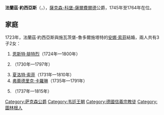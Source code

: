 {{Multiple issues|
{{Expand language|1=en|time=2021-02-02T08:10:01+00:00}}
{{Unreferenced|time=2021-02-02T08:10:01+00:00}}
}}
{{Infobox noble
| name        = 法蘭茲·約西亞斯
| image       = Francis Josias, duke of Saxe-Coburg-Saalfeld.jpg
| succession  = 薩克森-科堡-薩爾費爾德公爵
| reign       = 1745年 — 1764年
| predecessor = [[克里斯蒂安·恩斯特_(薩克森-科堡-薩爾費爾德)|克里斯蒂安·恩斯特]]
| successor   = [[恩斯特·腓特烈_(薩克森-科堡-薩爾費爾德)|恩斯特·腓特烈]]
| birth_date  = {{birth date|1697|9|25|df=y}}
| birth_place = [[薩爾費爾德|薩爾費爾德]]
| death_date  = {{death date and age|1764|9|16|1697|9|25|df=y}}
| death_place = [[巴特羅達赫|巴特羅達赫]]
| noble family= [[韋廷王朝|韋廷王朝]]
| father      = [[約翰·恩斯特_(薩克森-科堡-薩爾費爾德)|約翰·恩斯特]]
| mother      = 夏洛特·約翰娜
| religion    = [[信義宗|信義宗]]
}}
'''法蘭茲·約西亞斯'''（{{lang-de|Franz Josias}}，{{bd|1697年|9月25日|1764年|9月16日}}），[[薩克森-科堡-薩爾費爾德|薩克森-科堡-薩爾費爾德]]公爵，1745年至1764年在位。

== 家庭 ==
1723年，法蘭茲·約西亞斯與施瓦茨堡-魯多爾施塔特的[[安娜·索菲_(施瓦茨堡-魯多爾施塔特)|安娜·索菲]]結婚，兩人共有3子2女：
# [[恩斯特·腓特烈_(薩克森-科堡-薩爾費爾德)|恩斯特·腓特烈]]（1724年—1800年）
# {{link-de|克里斯蒂安·法蘭茲 (薩克森-科堡-薩爾費爾德)|Christian Franz von Sachsen-Coburg-Saalfeld|克里斯蒂安·法蘭茲}}（1730年—1797年）
# [[夏洛特·索菲_(薩克森-科堡-薩爾費爾德)|夏洛特·索菲]]（1731年—1810年）
# [[弗蕾德里克·卡羅琳_(薩克森-科堡-薩爾費爾德)|弗蕾德里克·卡羅琳]]（1735年—1791年）
# {{le|腓特烈·約西亞斯 (薩克森-科堡-薩爾費爾德)|Prince Josias of Saxe-Coburg-Saalfeld|腓特烈·約西亞斯}}（1737年—1815年）


{{S-start}}
{{s-hou|[[韋廷王朝|韋廷王朝]]|1697年|9月25日|1764年|9月16日}}
{{S-reg|}}
{{S-bef|before= [[克里斯蒂安·恩斯特_(薩克森-科堡-薩爾費爾德)|克里斯蒂安·恩斯特]]}}
{{S-ttl|title=[[薩克森統治者列表|薩克森-科堡-薩爾費爾德公爵]]|years=1745年–1764年}}
{{S-aft|after=[[恩斯特·腓特烈_(薩克森-科堡-薩爾費爾德)|恩斯特·腓特烈]]}}
{{s-end}}

[[Category:萨克森公爵|Category:萨克森公爵]]
[[Category:韦廷王朝|Category:韦廷王朝]]
[[Category:德國信義宗教徒|Category:德國信義宗教徒]]
[[Category:圖林根人|Category:圖林根人]]